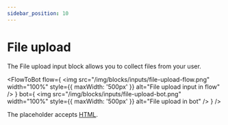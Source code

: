 ```yaml
---
sidebar_position: 10
---
```



# File upload

The File upload input block allows you to collect files from your user.

<FlowToBot
  flow={
    <img
      src="/img/blocks/inputs/file-upload-flow.png"
      width="100%"
      style={{ maxWidth: '500px' }}
      alt="File upload input in flow"
    />
  }
  bot={
    <img
      src="/img/blocks/inputs/file-upload-bot.png"
      width="100%"
      style={{ maxWidth: '500px' }}
      alt="File upload in bot"
    />
  }
/>

The placeholder accepts [HTML](https://en.wikipedia.org/wiki/HTML).


